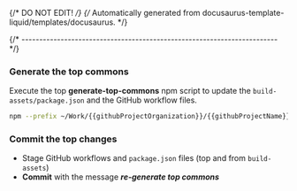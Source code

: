 {/* DO NOT EDIT! */}
{/* Automatically generated from docusaurus-template-liquid/templates/docusaurus. */}

{/* ------------------------------------------------------------------------ */}

### Generate the top commons

Execute the top **generate-top-commons** npm script to update the
`build-assets/package.json` and the GitHub workflow files.

```sh
npm --prefix ~/Work/{{githubProjectOrganization}}/{{githubProjectName}}.git run generate-top-commons
```

### Commit the top changes

- Stage GitHub workflows and `package.json` files (top and from `build-assets`)
- **Commit** with the message _**re-generate top commons**_
